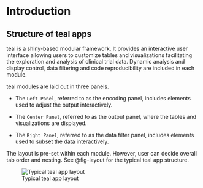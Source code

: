 # Introduction

## Structure of teal apps

teal is a shiny-based modular framework. It provides an interactive user interface allowing users to customize tables and visualizations facilitating the exploration and analysis of clinical trial data. Dynamic analysis and display control, data filtering and code reproducibility are included in each module.

teal modules are laid out in three panels.

-   The `Left Panel`, referred to as the encoding panel, includes elements used to adjust the output interactively.

-   The `Center Panel`, referred to as the output panel, where the tables and visualizations are displayed.

-   The `Right Panel`, referred to as the data filter panel, includes elements used to subset the data interactively.

The layout is pre-set within each module. However, user can decide overall tab order and nesting. See @fig-layout for the typical teal app structure.

![Typical teal app layout](figures_images/teal_panel_layout.png){#fig:layout fig-alt="Structure of a typical teal app"}
